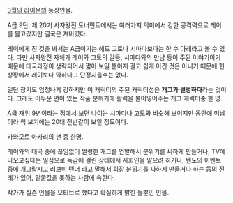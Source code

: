 [[3월의 라이온]]의 등장인물.

A급 9단, 제 20기 사자왕전 토너먼트에서는 여러가지 의미에서 강한 공격력으로 레이를 몰고갔지만 결국은 져버렸다.

레이에게 진 것을 봐서는 A급이기는 해도 고토나 시마다보다는 한 수 아래라고 볼 수 있다. 다만 사자왕전 자체가 레이와 고토의 갈등, 시마다와의 만남 등이 주된 이야기이기 때문에 대국과정이 생략되어서 짧아 보일 뿐이지 결고 쉽게 이긴 것은 아니기 때문에 현 상황에서 레이보다 약하다고 단정지을수는 없다.

일단 장기도 엄청나게 강하지만 이 캐릭터의 주된 캐릭터성은 '''개그가 썰렁하다'''라는 것이다. 그래도 어두운 면이 있는 작품 분위기에 활력을 불어넣어주는 개그 캐릭터중 한 명.

A급 재위 9년이라는 점에서 보면 나이는 시마다나 고토와 비슷해 보이지만 동안에 미남이라 척 보기에는 20대 전반같이 보일 정도이다.

카와모토 아카리의 팬 중 한명.

레이와의 대국 중에 끊임없이 썰렁한 개그를 연발해서 분위기를 싸하게 만들거나, TV에 나오고싶다는 일심으로 독감에 걸린 상태에서 사회인을 맡으려 하거나, 텐도의 이벤트 중에 개그랍시고 러브미 텐더 라고 말해서 회장 분위기를 싸하게 만들거나 하는 등의 전례가 있어, 얼굴값을 못하는 사람에 속한다.

작가가 실존 인물을 모티브로 했다고 확실하게 밝힌 둘뿐인 인물.

